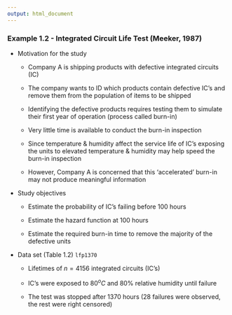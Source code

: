 ```yaml
---
output: html_document
---
```


### Example 1.2 - Integrated Circuit Life Test (Meeker, 1987)

- Motivation for the study

    + Company A is shipping products with defective integrated circuits (IC)

    + The company wants to ID which products contain defective IC's and remove them from the population of items to be shipped

    + Identifying the defective products requires testing them to simulate their first year of operation (process called burn-in)

    + Very little time is available to conduct the burn-in inspection

    + Since temperature & humidity affect the service life of IC's exposing the units to elevated temperature & humidity may help speed the burn-in inspection

    + However, Company A is concerned that this 'accelerated' burn-in may not produce meaningful information
    
- Study objectives

    - Estimate the probability of IC's failing before 100 hours

    - Estimate the hazard function at 100 hours

    - Estimate the required burn-in time to remove the majority of the defective units

- Data set (Table 1.2) `lfp1370`

    - Lifetimes of $n = 4156$ integrated circuits (IC's) 

    - IC's were exposed to $80^{o}C$ and $80\%$ relative humidity until failure

    - The test was stopped after 1370 hours (28 failures were observed, the rest were right censored)
